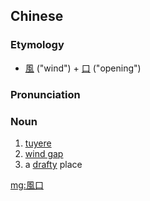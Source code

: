 {{also|风口}}
==Chinese==
{{zh-forms|s=风口}}

===Etymology===
* [[風]] ("wind") + [[口]] ("opening")

===Pronunciation===
{{zh-pron
|m=fēngkǒu
|c=fung1 hau2
|mn=hong-kháu
|cat=n
}}

===Noun===
{{zh-noun}}

# [[tuyere]]
# [[wind gap]]
# a [[drafty]] place

[[mg:風口]]
